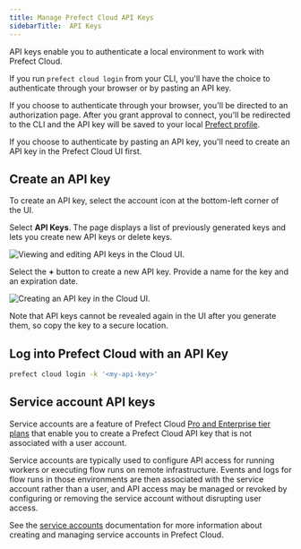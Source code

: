 ```yaml
---
title: Manage Prefect Cloud API Keys
sidebarTitle:  API Keys
---
```



API keys enable you to authenticate a local environment to work with Prefect Cloud.

If you run `prefect cloud login` from your CLI, you'll have the choice to authenticate through your browser or by pasting an API key.

If you choose to authenticate through your browser, you'll be directed to an authorization page.
After you grant approval to connect, you'll be redirected to the CLI and the API key will be saved to your local [Prefect profile](/2.14/guides/settings/).

If you choose to authenticate by pasting an API key, you'll need to create an API key in the Prefect Cloud UI first.

## Create an API key

To create an API key, select the account icon at the bottom-left corner of the UI.

Select **API Keys**.
The page displays a list of previously generated keys and lets you create new API keys or delete keys.

![Viewing and editing API keys in the Cloud UI.](/2.14/img/ui/cloud-api-keys.png)

Select the **+** button to create a new API key.
Provide a name for the key and an expiration date.

![Creating an API key in the Cloud UI.](/2.14/img/ui/cloud-new-api-key.png)

Note that API keys cannot be revealed again in the UI after you generate them, so copy the key to a secure location.

## Log into Prefect Cloud with an API Key

```bash
prefect cloud login -k '<my-api-key>'
```

## Service account API keys <span class="badge pro"></span><span class="badge enterprise"></span>

Service accounts are a feature of Prefect Cloud [Pro and Enterprise tier plans](https://www.prefect.io/pricing) that enable you to create a Prefect Cloud API key that is not associated with a user account.

Service accounts are typically used to configure API access for running workers or executing flow runs on remote infrastructure. Events and logs for flow runs in those environments are then associated with the service account rather than a user, and API access may be managed or revoked by configuring or removing the service account without disrupting user access.

See the [service accounts](../service-accounts/) documentation for more information about creating and managing service accounts in Prefect Cloud.
